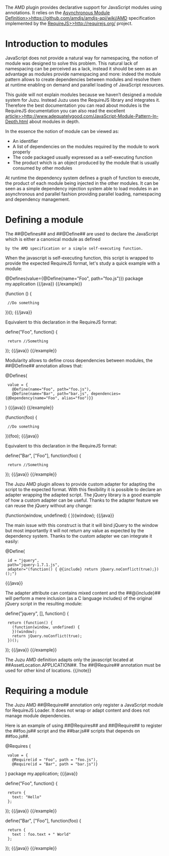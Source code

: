 The AMD plugin provides declarative support for JavaScript modules using annotations. It relies on the
[[Asynchronous Module Definition>>https://github.com/amdjs/amdjs-api/wiki/AMD]] specification implemented by the
[[RequireJS>>http://requirejs.org/]] project.

= Introduction to modules =

JavaScript does not provide a natural way for namespacing, the notion of module was designed to solve this problem.
This natural lack of namespacing can be perceived as a lack, instead it should be seen as an advantage as modules
provide namespacing and more: indeed the module pattern allows to create dependencies between modules and resolve
them at runtime enabling on demand and parallel loading of JavaScript resources.

This guide will not explain modules because we haven’t designed a module system for Juzu. Instead Juzu uses the RequireJS
library and integrates it. Therefore the best documentation you can read about modules is the RequireJS documentation
you can also read the excellent [[article>>http://www.adequatelygood.com/JavaScript-Module-Pattern-In-Depth.html]]
about modules in depth.

In the essence the notion of module can be viewed as:

* An identifier
* A list of dependencies on the modules required by the module to work properly
* The code packaged usually expressed as a self-executing function
* The product which is an object produced by the module that is usually consumed by other modules

At runtime the dependency system defines a graph of function to execute, the product of each module being injected in
the other modules. It can be seen as a simple dependency injection system able to load modules in an asynchronous and
parallel fashion providing parallel loading, namespacing and dependency management.

= Defining a module =

The ##@Defines## and ##@Define## are used to declare the JavaScript which is either a canonical module as defined
 by the AMD specification or a simple self-executing function.

When the javascript is self-executing function, this script is wrapped to provide the expected RequireJS format, let's
study a quick example with a module:

{{example title="Defining a simple module"}}
{{java}}
@Defines(value={@Define(name="Foo", path="foo.js")})
package my.application
{{/java}}
{{/example}}

{{example title="The ##foo.js## self-executing function"}}
{{java}}
(function () {
  //Do something
})();
{{/java}}

Equivalent to this declaration in the RequireJS format:

{{java}}
define("Foo", function() {
  return //Something
});
{{/java}}
{{/example}}

Modularity allows to define cross dependencies between modules, the ##@Define## annotation allows that:

{{example title="Defining a module with dependencies"}}
{{java}}
@Defines(
  value = {
    @Define(name="Foo", path="foo.js"),
    @Define(name="Bar", path="bar.js", dependencies={@Dependency(name="Foo", alias="foo")}}
)
{{/java}}
{{/example}}

{{example title="The ##bar.js## self-executing function"}}
{{java}}
(function(foo) {
  //Do something
})(foo);
{{/java}}

Equivalent to this declaration in the RequireJS format:

{{java}}
define("Bar", ["Foo"], function(foo) {
  return //Something
});
{{/java}}
{{/example}}

The Juzu AMD plugin allows to provide custom adapter for adapting the script to the expected format. With this flexibility
it is possible to declare an adapter wrapping the adapted script. The jQuery library is a good example of how a custom
adapter can be useful. Thanks to the adapter feature we can reuse the jQuery without any change:
 
{{example title="The jQuery uses the following construct for defining itself"}}
{{java}}
(function(window, undefined) {
})(window);
{{/java}}

The main issue with this construct is that it will bind jQuery to the window but most importantly it will not return any
value as expected by the dependency system. Thanks to the custom adapter we can integrate it easily:

{{java}}
@Define(
  id = "jquery",
  path="jquery-1.7.1.js",
  adapter="(function() { @{include} return jQuery.noConflict(true);})();")
{{/java}}

The adapter attribute can contains mixed content and the ##@{include}## will perform a mere inclusion (as a C language includes)
of the original jQuery script in the resulting module:

{{java}}
define("jquery", [], function() {
  return (function() {
    (function(window, undefined) {
    })(window);
    return jQuery.noConflict(true);
  })();
});
{{/java}}
{{/example}}

{{note}}
The Juzu AMD definition adapts only the javascript located at ##AssetLocation.APPLICATION##. The ##@Require## annotation
must be used for other kind of locations.
{{/note}}

= Requiring a module =

The Juzu AMD ##@Require## annotation only register a JavaScript module for RequireJS Loader. It does not wrap or adapt
content and does not manage module dependencies.

Here is an example of using ##@Requires## and ##@Require## to register the ##foo.js## script and the ##bar.js## scripts
that depends on ##foo.js##.

{{java}}
@Requires (
  value = {
    @Require(id = "Foo", path = "foo.js"),
    @Require(id = "Bar", path = "bar.js")}
)
package my.application;
{{/java}}

{{example title="The ##foo.js## module declaration"}}
{{java}}
define("Foo", function() {
  return {
    text: "Hello"
  };
});
{{/java}}
{{/example}}

{{example title="The ##bar.js## module declaration"}}
{{java}}
define("Bar", ["Foo"], function(foo) {
  return {
    text : foo.text + " World"
  };
});
{{/java}}
{{/example}}
